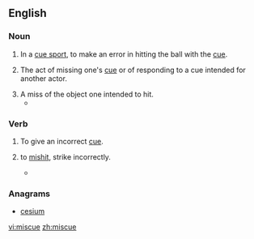 ==English==

===Noun===
{{en-noun}}

# {{context|sports|lang=en}} In a [[cue sport]], to make an error in hitting the ball with the [[cue]].
# {{context|theater|lang=en}} The act of missing one's [[cue]] or of responding to a cue intended for another actor.
# A miss of the object one intended to hit.
#* {{quote-news
|year=2010
|date=December 28
|author=Owen Phillips
|title=Sunderland 0 - 2 Blackpool
|work=BBC
|url=http://news.bbc.co.uk/sport1/hi/football/eng_prem/9317216.stm
|page=
|passage=Some comical defending involving two terrible clearances saw Kingson called on to block Welbeck's strike and then Evatt made amends for his shocking miscue by heading Bent's powerful follow-up over the bar.}}

===Verb===
{{en-verb|miscues|miscuing|miscued|miscued}}

# {{context|theater|lang=en}} To give an incorrect [[cue]].
# {{context|transitive|lang=en}} to [[mishit]], strike incorrectly.
#* {{quote-news
|year=2012
|date=18 April
|author=Phil McNulty
|title=Chelsea 1-0 Barcelona
|work=BBC Sport
|url=http://www.bbc.co.uk/sport/0/football/17673812
|page=
|passage=Fabregas was the guilty party when Chelsea had another escape soon after. Messi was the creator to set up Iniesta but when Cech could only push out his shot, the former Arsenal captain '''miscued''' his finish from eight yards.}}

===Anagrams===
* [[cesium#English|cesium]]

[[vi:miscue]]
[[zh:miscue]]